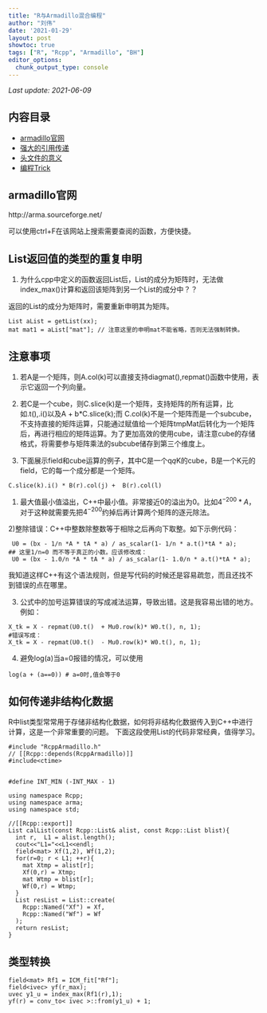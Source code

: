 ```yaml
---
title: "R与Armadillo混合编程"
author: "刘伟"
date: '2021-01-29'
layout: post
showtoc: true
tags: ["R", "Rcpp", "Armadillo", "BH"]
editor_options:
  chunk_output_type: console
---
```

*Last update: 2021-06-09*

## 内容目录 {#toc}

* [armadillo官网](#arma)
* [强大的引用传递](#cite)
* [头文件的意义](#hpp)
* [编程Trick](#trick)


## armadillo官网{#arma}
http://arma.sourceforge.net/

可以使用ctrl+F在该网站上搜索需要查阅的函数，方便快捷。


## List返回值的类型的重复申明

1) 为什么cpp中定义的函数返回List后，List的成分为矩阵时，无法做index_max()计算和返回该矩阵到另一个List的成分中？？

返回的List的成分为矩阵时，需要重新申明其为矩阵。
```Rmd
List aList = getList(xx);
mat mat1 = aList["mat"]; // 注意这里的申明mat不能省略，否则无法强制转换。

```

## 注意事项

1) 若A是一个矩阵，则A.col(k)可以直接支持diagmat(),repmat()函数中使用，表示它返回一个列向量。

2) 若C是一个cube，则C.slice(k)是一个矩阵，支持矩阵的所有运算，比如.t(),.i()以及A + b*C.slice(k);而
C.col(k)不是一个矩阵而是一个subcube，不支持直接的矩阵运算，只能通过赋值给一个矩阵tmpMat后转化为一个矩阵后，再进行相应的矩阵运算。为了更加高效的使用cube，请注意cube的存储格式，将需要参与矩阵乘法的subcube储存到第三个维度上。
3) 下面展示field<mat>和cube运算的例子，其中C是一个q*q*K的cube，B是一个K元的field<mat>，它的每一个成分都是一个矩阵。
```Rmd
C.slice(k).i() * B(r).col(j) +  B(r).col(l)
```
1) 最大值最小值溢出，C++中最小值。非常接近0的溢出为0。比如$4^{-200}*A %( 2* 4^{-200}*B)$，对于这种就需要先把$4^{-200}$约掉后再计算两个矩阵的逐元除法。

2)整除错误：C++中整数除整数等于相除之后再向下取整。如下示例代码：
```Rmd
 U0 = (bx - 1/n *A * tA * a) / as_scalar(1- 1/n * a.t()*tA * a);
## 这里1/n=0 而不等于真正的小数。应该修改成：
 U0 = (bx - 1.0/n *A * tA * a) / as_scalar(1- 1.0/n * a.t()*tA * a);
```
我知道这样C++有这个语法规则，但是写代码的时候还是容易疏忽，而且还找不到错误的点在哪里。 

3) 公式中的加号运算错误的写成减法运算，导致出错。这是我容易出错的地方。
例如：
```Rmd
X_tk = X - repmat(U0.t()  + Mu0.row(k)* W0.t(), n, 1);
#错误写成：
X_tk = X - repmat(U0.t()  - Mu0.row(k)* W0.t(), n, 1);
```

4) 避免log(a)当a=0报错的情况，可以使用
```Rmd
log(a + (a==0)) # a=0时,值会等于0
```



## 如何传递非结构化数据 
R中list类型常常用于存储非结构化数据，如何将非结构化数据传入到C++中进行计算，这是一个非常重要的问题。
下面这段使用List的代码非常经典，值得学习。
```Rmd
#include "RcppArmadillo.h"
// [[Rcpp::depends(RcppArmadillo)]]
#include<ctime>


#define INT_MIN (-INT_MAX - 1)

using namespace Rcpp;
using namespace arma;
using namespace std;

//[[Rcpp::export]] 
List calList(const Rcpp::List& alist, const Rcpp::List blist){
  int r,  L1 = alist.length();
  cout<<"L1="<<L1<<endl;
  field<mat> Xf(1,2), Wf(1,2);
  for(r=0; r < L1; ++r){
    mat Xtmp = alist[r];
    Xf(0,r) = Xtmp;
    mat Wtmp = blist[r];
    Wf(0,r) = Wtmp;
  }
  List resList = List::create(
    Rcpp::Named("Xf") = Xf,
    Rcpp::Named("Wf") = Wf
  );
  return resList;
}
```

## 类型转换
```Rmd
field<mat> Rf1 = ICM_fit["Rf"];
field<ivec> yf(r_max);
uvec y1_u = index_max(Rf1(r),1);
yf(r) = conv_to< ivec >::from(y1_u) + 1;
```